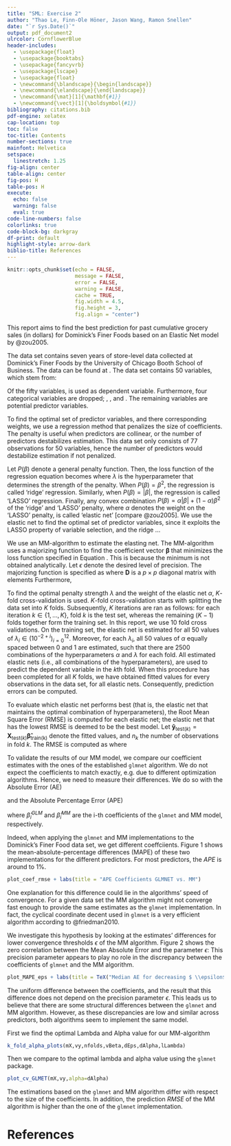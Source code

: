 ```yaml
---
title: "SML: Exercise 2"
author: "Thao Le, Finn-Ole Höner, Jason Wang, Ramon Snellen"
date: "`r Sys.Date()`"
output: pdf_document2
ulrcolor: CornflowerBlue
header-includes:
  - \usepackage{float}
  - \usepackage{booktabs}
  - \usepackage{fancyvrb}
  - \usepackage{lscape}
  - \usepackage{float}
  - \newcommand{\blandscape}{\begin{landscape}}
  - \newcommand{\elandscape}{\end{landscape}}
  - \newcommand{\mat}[1]{\mathbf{#1}}
  - \newcommand{\vect}[1]{\boldsymbol{#1}}
bibliography: citations.bib
pdf-engine: xelatex
cap-location: top
toc: false
toc-title: Contents
number-sections: true
mainfont: Helvetica
setspace:
  linestretch: 1.25
fig-align: center
table-align: center
fig-pos: H
table-pos: H
execute:
  echo: false
  warning: false
  eval: true
code-line-numbers: false
colorlinks: true
code-block-bg: darkgray
df-print: default
highlight-style: arrow-dark
biblio-title: References
---
```

```r
knitr::opts_chunk$set(echo = FALSE, 
                      message = FALSE, 
                      error = FALSE, 
                      warning = FALSE, 
                      cache = TRUE,
                      fig.width = 4.5,
                      fig.height = 3,
                      fig.align = "center")
```


\section{Introduction}

This report aims to find the best prediction for past cumulative grocery sales (in dollars) for Dominick's Finer Foods based on an Elastic Net model by @zou2005.

\section{Data}

The data set contains seven years of store-level data collected at Dominick's Finer Foods by the University of Chicago Booth School of Business. The data can be found at \url{https://www.chicagobooth.edu/research/kilts/datasets/dominicks}. The data set contains 50 variables, which stem from:

```{=tex}
\begin{enumerate}
\item customer count files, which contain information about in-store traffic;
\item a demographics file, which contains store-specific demographic data;
\item number identification files, which contain product information.
\end{enumerate}
```
Of the fifty variables, \verb+GROCERY_sum+ is used as dependent variable. Furthermore, four categorical variables are dropped; \verb+STORE+, \verb+CITY+, \verb+ZIP+ and \verb+SPHINDX+. The remaining variables are potential predictor variables.

\section{Method}

To find the optimal set of predictor variables, and there corresponding weights, we use a regression method that penalizes the size of coefficients. The penalty is useful when predictors are collinear, or the number of predictors destabilizes estimation. This data set only consists of 77 observations for 50 variables, hence the number of predictors would destabilize estimation if not penalized.

Let $P(\beta)$ denote a general penalty function. Then, the loss function of the regression equation becomes 
\begin{equation}\label{eq:lossfunction}
L(\beta) = (\mathbf{y}-\mathbf{x}\beta)^{T}(\mathbf{y}-\mathbf{x}\mathbf{\beta}) + \lambda P(\mathbf{\beta}),
\end{equation}
where $\lambda$ is the hyperparameter that determines the strength of the penalty. When $P(\beta) = \beta^{2}$, the regression is called 'ridge' regression. Similarly, when $P(\beta) = |\beta|$, the regression is called 'LASSO' regression. Finally, any convex combination $P(\beta) = \alpha |\beta| + (1-\alpha) \beta^{2}$ of the 'ridge' and 'LASSO' penalty, where $\alpha$ denotes the weight on the 'LASSO' penalty, is called 'elastic net' [compare @zou2005]. We use the elastic net to find the optimal set of predictor variables, since it exploits the LASSO property of variable selection, and the ridge ...

We use an MM-algorithm to estimate the elasting net. The MM-algorithm uses a majorizing function to find the coefficient vector $\mathbf{\beta}$ that minimizes the loss function specified in Equation \ref{eq:lossfunction}. This is because the minimum is not obtained analytically. Let $\epsilon$ denote the desired level of precision. The majorizing function is specified as
\begin{equation*}
L_{MM}(\mathbf{\beta}) = \frac{1}{2}\mathbf{\beta}^{\text{T}}(\frac{1}{n}\mathbf{X}^{\text{T}}\mathbf{X} + \lambda (1-\alpha)\mathbf{I} + \lambda \alpha \mathbf{D})\mathbf{\beta} - \frac{1}{n}\mathbf{\beta}^{\text{T}}\mathbf{X}^{\text{T}}\mathbf{y} + c,
\end{equation*} where $\mathbf{D}$ is a $p \times p$ diagonal matrix with elements
\begin{equation*}
d_{jj} = 1/\max \left(|\beta_{j}^{0}|,\epsilon \right).
\end{equation*}
Furthermore,
\begin{equation*}
c = \frac{1}{2n}\mathbf{y}^{\text{T}}\mathbf{y} + \frac{1}{2}\lambda \alpha \sum_{i=1}^{p}|\beta_{j}^{0}|.
\end{equation*}

To find the optimal penalty strength $\lambda$ and the weight of the elastic net $\alpha$, $K$-fold cross-validation is used. $K$-fold cross-validation starts with splitting the data set into $K$ folds. Subsequently, $K$ iterations are ran as follows: for each iteration $k \in \{1,\ldots,K\}$, fold $k$ is the test set, whereas the remaining $(K-1)$ folds together form the training set. In this report, we use 10 fold cross validations. On the training set, the elastic net is estimated for all 50 values of $\lambda_{i} \in (10^{-2+i})_{i=0}^{12}$. Moreover, for each $\lambda_{i}$, all 50 values of $\alpha$ equally spaced between 0 and 1 are estimated, such that there are $2500$ combinations of the hyperparameters $\alpha$ and $\lambda$ for each fold. All estimated elastic nets (i.e., all combinations of the hyperparameters), are used to predict the dependent variable in the $k$th fold. When this procedure has been completed for all $K$ folds, we have obtained fitted values for every observations in the data set, for all elastic nets. Consequently, prediction errors can be computed.

To evaluate which elastic net performs best (that is, the elastic net that maintains the optimal combination of hyperparameters), the Root Mean Square Error (RMSE) is computed for each elastic net; the elastic net that has the lowest RMSE is deemed to be the best model. Let $\mathbf{\hat{y}}_{\text{test}(k)} = \mathbf{X}_{\text{test}(k)}\mathbf{\hat{\beta}}_{\text{train(k)}}$ denote the fitted values, and $n_{k}$ the number of observations in fold $k$. The RMSE is computed as
\begin{equation*}
\text{RMSE}=\sqrt{\frac{1}{K}\sum_{k=1}^{K}\text{MSE}_{k}},
\end{equation*}
where
\begin{equation*}
\text{MSE} = \frac{1}{n_{k}}(\mathbf{y}_{\text{test}(k)} - \mathbf{\hat{y}}_{\text{test}(k)})^{\text{T}}(\mathbf{y}_{\text{test}(k)} - \mathbf{\hat{y}}_{\text{test}(k)}).
\end{equation*}

To validate the results of our MM model, we compare our coefficient estimates with the ones of the established `glmnet` algorithm. We do not expect the coefficients to match exactly, e.g. due to different optimization algorithms. Hence, we need to measure their differences. We do so with the Absolute Error (AE) 

\begin{equation*}
\text{AE}_i = \left |\hat{\beta}^{GLM}_i - \hat{\beta}^{MM}_i \right |,
\end{equation*}
and the Absolute Percentage Error (APE)
\begin{equation*}
\text{APE}_i = \left |\frac{\hat{\beta}^{GLM}_i - \hat{\beta}^{MM}_i}{\hat{\beta}^{GLM}_i} \right | .
\end{equation*}

where $\hat{\beta}^{GLM}_i$ and $\hat{\beta}^{MM}_i$ are the i-th coefficients of the `glmnet` and MM model, respectively.

Indeed, when applying the `glmnet` and MM implementations to the Dominick's Finer Food data set, we get different coeffciients. Figure 1 shows the mean-absolute-percentage differences (MAPE) of these two implementations for the different predictors. For most predictors, the $APE$ is around to $1 \%$.

```r
plot_coef_rmse + labs(title = "APE Coefficients GLMNET vs. MM")
```

\section{Results}

One explanation for this difference could lie in the algorithms' speed of convergence. For a given data set the MM algorithm might not converge fast enough to provide the same estimates as the `glmnet` implementation. In fact, the cyclical coordinate decent used in `glmnet` is a very efficient algorithm according to @friedman2010.

We investigate this hypothesis by looking at the estimates' differences for lower convergence thresholds $\epsilon$ of the MM algorithm. Figure 2 shows the zero correlation between the Mean Absolute Error and the parameter $\epsilon$: This precision parameter appears to play no role in the discrepancy between the coefficients of `glmnet` and the MM algorithm.

```r
plot_MAPE_eps + labs(title = TeX("Median AE for decreasing $ \\epsilon$"))
```

The uniform difference between the coefficients, and the result that this difference does not depend on the precision parameter $\epsilon$. This leads us to believe that there are some structural differences between the `glmnet` and MM algorithm. However, as these discrepancies are low and similar across predictors, both algorithms seem to implement the same model.

\subsection{Test on real data using k-fold}

First we find the optimal Lambda and Alpha value for our MM-algorithm
```r
k_fold_alpha_plots(mX,vy,nfolds,vBeta,dEps,dAlpha,lLambda)
```
Then we compare to the optimal lambda and alpha value using the `glmnet` package. 

```r
plot_cv_GLMET(mX,vy,alpha=dAlpha)
```

\section{Conclusion and Discussion}

The estimations based on the `glmnet` and MM algorithm differ with respect to the size of the coefficients. In addition, the prediction $RMSE$ of the MM algorithm is higher than the one of the `glmnet` implementation.


# References

\section{Code}
